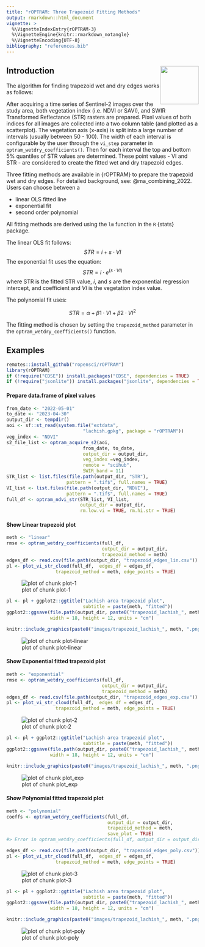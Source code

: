 ```yaml
---
title: "rOPTRAM: Three Trapezoid Fitting Methods"
output: rmarkdown::html_document
vignette: >
  %\VignetteIndexEntry{rOPTRAM-3}
  %\VignetteEngine{knitr::rmarkdown_notangle}
  %\VignetteEncoding{UTF-8}
bibliography: "references.bib"
---
```




## Introduction  <img align="right" width="100" height="100" src="images/rOPTRAM_logo.jpg">

The algorithm for finding trapezoid wet and dry edges works as follows:

After acquiring a time series of Sentinel-2 images over the study area, both vegetation index (i.e. NDVI or SAVI), and SWIR Transformed Reflectance (STR) rasters are prepared. Pixel values of both indices for all images are collected into a two column table (and plotted as a scatterplot). The vegetation axis (x-axis) is split into a large number of intervals (usually between 50 - 100). The width of each interval is configurable by the user through the `vi_step` parameter in `optram_wetdry_coefficients()`. Then for each interval the top and bottom 5% quantiles of STR values are determined. These point values - VI and STR - are considered to create the fitted wet and dry trapezoid edges.

Three fitting methods are available in {rOPTRAM} to prepare the trapezoid wet and dry edges. For detailed background, see:  @ma_combining_2022. Users can choose between a

 - linear OLS fitted line
 - exponential fit
 - second order polynomial

All fitting methods are derived using the `lm` function in the `R` {stats} package.

The linear OLS fit follows:
$$STR = i + s \cdot VI$$
The exponential fit uses the equation:
$$STR = i \cdot e^{(s \cdot VI)}$$
where STR is the fitted STR value, $i$, and $s$ are the exponential regression intercept, and coefficient and $VI$ is the vegetation index value.

The polynomial fit uses:

$$ STR = \alpha + \beta1 \cdot VI + \beta2 \cdot VI^2$$

The fitting method is chosen by setting the `trapezoid_method` parameter in the `optram_wetdry_coefficients()` function.

## Examples



``` r
remotes::install_github("ropensci/rOPTRAM")
library(rOPTRAM)
if (!require("CDSE")) install.packages("CDSE", dependencies = TRUE)
if (!require("jsonlite")) install.packages("jsonlite", dependencies = TRUE)
```

#### Prepare data.frame of pixel values


``` r
from_date <- "2022-05-01"
to_date <- "2023-04-30"
output_dir <- tempdir()
aoi <- sf::st_read(system.file("extdata",
                            "lachish.gpkg", package = "rOPTRAM"))
veg_index <- "NDVI"
s2_file_list <- optram_acquire_s2(aoi,
                            from_date, to_date,
                            output_dir = output_dir,
                            veg_index =veg_index,
                            remote = "scihub",
                            SWIR_band = 11)
STR_list <- list.files(file.path(output_dir, "STR"),
                      pattern = ".tif$", full.names = TRUE)
VI_list <- list.files(file.path(output_dir, "NDVI"),
                      pattern = ".tif$", full.names = TRUE)
full_df <- optram_ndvi_str(STR_list, VI_list,
                           output_dir = output_dir,
                           rm.low.vi = TRUE, rm.hi.str = TRUE)
```

#### Show Linear trapezoid plot


``` r
meth <- "linear"
rmse <- optram_wetdry_coefficients(full_df,
                                   output_dir = output_dir,
                                   trapezoid_method = meth)
edges_df <- read.csv(file.path(output_dir, "trapezoid_edges_lin.csv"))
pl <- plot_vi_str_cloud(full_df,  edges_df = edges_df,
                  trapezoid_method = meth, edge_points = TRUE)
```

![plot of chunk plot-1](figure/plot-1-1.png)

``` r
pl <- pl + ggplot2::ggtitle("Lachish area trapezoid plot",
                            subtitle = paste(meth, "fitted"))
ggplot2::ggsave(file.path(output_dir, paste0("trapezoid_lachish_", meth, ".png")),
                width = 18, height = 12, units = "cm")
```


``` r
knitr::include_graphics(paste0("images/trapezoid_lachish_", meth, ".png"))
```

![plot of chunk plot-linear](images/trapezoid_lachish_linear.png)

#### Show Exponential fitted trapezoid plot


``` r
meth <- "exponential"
rmse <- optram_wetdry_coefficients(full_df,
                                   output_dir = output_dir,
                                   trapezoid_method = meth)
edges_df <- read.csv(file.path(output_dir, "trapezoid_edges_exp.csv"))
pl <- plot_vi_str_cloud(full_df,  edges_df = edges_df,
                  trapezoid_method = meth, edge_points = TRUE)
```

![plot of chunk plot-2](figure/plot-2-1.png)

``` r
pl <- pl + ggplot2::ggtitle("Lachish area trapezoid plot",
                            subtitle = paste(meth, "fitted"))
ggplot2::ggsave(file.path(output_dir, paste0("trapezoid_lachish_", meth, ".png")),
                width = 18, height = 12, units = "cm")
```


``` r
knitr::include_graphics(paste0("images/trapezoid_lachish_", meth, ".png"))
```

![plot of chunk plot_exp](images/trapezoid_lachish_exponential.png)

#### Show Polynomial fitted trapezoid plot


``` r
meth <- "polynomial"
coeffs <- optram_wetdry_coefficients(full_df,
                                     output_dir = output_dir,
                                     trapezoid_method = meth,
                                     save_plot = TRUE)
#> Error in optram_wetdry_coefficients(full_df, output_dir = output_dir, : unused argument (save_plot = TRUE)
```

``` r
edges_df <- read.csv(file.path(output_dir, "trapezoid_edges_poly.csv"))
pl <- plot_vi_str_cloud(full_df,  edges_df = edges_df,
                  trapezoid_method = meth, edge_points = TRUE)
```

![plot of chunk plot-3](figure/plot-3-1.png)

``` r
pl <- pl + ggplot2::ggtitle("Lachish area trapezoid plot",
                            subtitle = paste(meth, "fitted"))
ggplot2::ggsave(file.path(output_dir, paste0("trapezoid_lachish_", meth, ".png")),
                width = 18, height = 12, units = "cm")
```


``` r
knitr::include_graphics(paste0("images/trapezoid_lachish_", meth, ".png"))
```

![plot of chunk plot-poly](images/trapezoid_lachish_polynomial.png)
